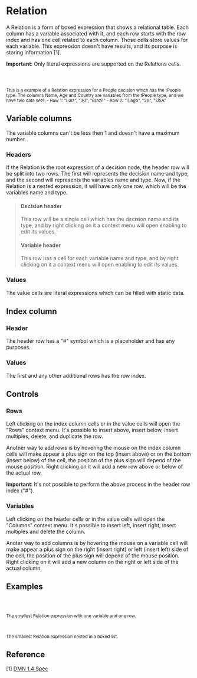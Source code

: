 
<Meta title="MDX/Relation" of={Relation} />

# Relation

A Relation is a form of boxed expression that shows a relational table.
Each column has a variable associated with it, and each row starts with the row index
and has one cell related to each column. Those cells store values for each variable.
This expression doesn't have results, and its purpose is storing information [1].

**Important**: Only literal expressions are supported on the Relations cells.

<div style={{ display: "flex", flexDirection: "row" }}>
  <Story of={Relation.People} />
  <small>
    <br />
    <br />
    <br />
    This is a example of a Relation expression for a People decision which has the tPeople type. The columns Name, Age and
    Country are variables from the tPeople type, and we have two data sets: - Row 1: "Luiz", "30", "Brazil" - Row 2: "Tiago",
    "29", "USA"
  </small>
</div>

## Variable columns

The variable columns can't be less then 1 and doesn't have a maximum number.

### Headers

If the Relation is the root expression of a decision node, the header row will be split into two rows.
The first will represents the decision name and type, and the second will represents the variables name and type.
Now, if the Relation is a nested expression, it will have only one row, which will be the variables name and type.

> #### Decision header
>
> This row will be a single cell which has the decision name and its type,
> and by right clicking on it a context menu will open enabling to edit its values.
>
> #### Variable header
>
> This row has a cell for each variable name and type, and by right clicking on it a context menu will open enabling to edit its values.

### Values

The value cells are literal expressions which can be filled with static data.

## Index column

### Header

The header row has a "#" symbol which is a placeholder and has any purposes.

### Values

The first and any other additional rows has the row index.

## Controls

### Rows

Left clicking on the index column cells or in the value cells will open the "Rows" context menu.
It's possible to insert above, insert below, insert multiples, delete, and duplicate the row.

Another way to add rows is by hovering the mouse on the index column cells will make appear a plus sign on the top (insert above)
or on the bottom (insert below) of the cell, the position of the plus sign will depend of the mouse position.
Right clicking on it will add a new row above or below of the actual row.

**Important**: It's not possible to perform the above process in the header row index ("#").

### Variables

Left clicking on the header cells or in the value cells will open the "Columns" context menu.
It's possible to insert left, insert right, insert multiples and delete the column.

Anoter way to add columns is by hovering the mouse on a variable cell will make appear a plus sign on the right (insert right)
or left (insert left) side of the cell, the position of the plus sign will depend of the mouse position.
Right clicking on it will add a new column on the right or left side of the actual column.

## Examples

<div style={{ display: "flex", flexDirection: "column"}}>
  <div style={{ display: "flex", flexDirection: "row"}}>
    <Story of={Relation.Base} />
    <small>
      <br/>
      <br/>
      <br/>
      The smallest Relation expression with one variable and one row.
    </small>
  </div>

  <div style={{ display: "flex", flexDirection: "row"}}>
    <Story of={Relation.Nested} />
    <small>
      <br/>
      <br/>
      <br/>
      The smallest Relation expression nested in a boxed list.
    </small>
  </div>
</div>

## Reference

[1] [DMN 1.4 Spec](https://www.omg.org/spec/DMN/1.4/Beta1/PDF#page=108)
